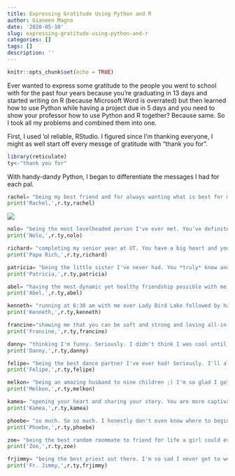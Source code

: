 ```yaml
---
title: Expressing Gratitude Using Python and R
author: Gianeen Magno
date: '2020-05-10'
slug: expressing-gratitude-using-python-and-r
categories: []
tags: []
description: ''
---
```


```r
knitr::opts_chunk$set(echo = TRUE)
```
Ever wanted to express some gratitude to the people you went to school with for the past four years because you're graduating in 13 days and started writing on R (because Microsoft Word is overrated) but then learned how to use Python while having a project due in 5 days and you need to show your professor how to use Python and R together? Because same. So I took all my problems and combined them into one. 

First, I used 'ol reliable, RStudio. I figured since I'm thanking everyone, I might as well start off every messge of gratitude with "thank you for". 
```R
library(reticulate)
ty<-"thank you for"
```
With handy-dandy Python, I began to differentiate the messages I had for each pal. 
```python
rachel= "being my best friend and for always wanting what is best for me. Through this, you've always treated me with love, even if the truth hurt. Thanks for taking my temperature when we lived together when I had the flu and sorry you ended up getting sick. Ha. You know how much I love you and am eternally grateful for you. Love ya my future maid of honor."
print('Rachel,',r.ty,rachel)
```
![](/Users/gianeenmagno/Desktop/Website/static/img/rachelandme.jpg)
```python
nolo= "being the most levelheaded person I've ever met. You've definitely impacted my perspective on life for the better by emulating emotional agility. The way your mind works is one of the most captivating things I've ever witnessed- you're full of jokes bro. King moves only!!!! I'm so proud of you."
print('Nolo,',r.ty,nolo)
```

```python
richard= "completing my senior year at UT. You have a big heart and you've always been a listening ear and a shoulder to cry on. Never called someone my best friend so quickly! Looking forward to seeing how our friendship will blossom after only knowing each other for 7 MONTHS. ILY MAN."
print('Papa Rich,',r.ty,richard)
```

```python
patricia= "being the little sister I've never had. You *truly* know and understand me better than most people do, and I cannot thank God enough for everything we share- from singing together at Eagle's Wings to our late night car convos in front of Kins- the friendship we share is full of faith accountability, endless laughter, and more. You're going to go places farther than you can ever imagine and I just know it! Don't lose hope :)"
print('Patricia,',r.ty,patricia)
```

```python
abel= "having the most dynamic yet healthy friendship possible with me. I love how when we're together at 2AM it can either be 6th Street or the PCL. I've seen you grow so much as an individual these past 4 years and I'm so proud of how far you've come! You're truly a friend for life. Thank you for always keeping me in check and for having fun while we're at it. Can't wait to see where life takes you."
print('Abel,',r.ty,abel)
```

```python
kenneth= "running at 6:30 am with me over Lady Bird Lake followed by harmonizing on the ukelele together for free Tyson's tacos. I'm going to miss those days so much! You're awesome and I'm confident that you will achieve whatever you put your mind to. :) "
print('Kenneth,',r.ty,kenneth)
```

```python
francine="showing me that you can be soft and strong and loving all-in-one. I'm going to miss our workout sessions and study dates around the city (Bennu, Mozarts, the public library!!!) as well as our trips to Trader Joe's or even the OV sample sales. You're going to kill it in NYC! Just *please* don't catch COVID-19 while you're at it. Love ya."
print('Francine,',r.ty,francine)
```

```python
danny= "thinking I'm funny. Seriously. I didn't think I was cool until I realized how much you laughed at everything I said. HAHA just kidding. Thank you for always being such a joy to be around. You've always been so reliable and trustworthy and I know I can come to you for anything. I'm going to miss seeing your science pun t-shirts and sharing Bob with you after LA meetings."
print('Danny,',r.ty,danny)
```

```python
felipe= "being the best dance partner I've ever had! Seriously. I'll always cherish our ukelele jam sesh at Tyson's. You definitely know how to radiate joy and positivity in every room you walk into. You have an alluring charisma that makes people feel comfortable and safe to be themselves. Thank you for checking up on me and for always cheering me on. I can't wait to see you thrive! You got this!"
print('Felipe,',r.ty,felipe)
```

```python
melkon= "being an amazing husband to nine children ;) I'm so glad I got to meet you. Thank you for being there for me during my most vulnerable times senior year, and for exemplifying Christ so evidently in all that you do. You've taught me more than you'll ever know and have inspired me to continue to do and be better no matter what, all in the name of optimism and trust in Him. Can't wait to see how you'll thrive throughout the rest of your time at UT and for the rest of your life :)"
print('Melkon,',r.ty,melkon)
```

```python
kamea= "opening your heart and sharing your story. You are more captivating and compelling than you'll ever know, I can promise you that. You are so wise and have taught me so much in what it means to keep on trekking despite unfavorable situations that may come in the way. I love you, I love you, I love you. You are beautiful, you are worthy. You are so loved. Hawai'i isn't ready!"
print('Kamea,',r.ty,kamea)
```

```python
phoebe= "so much. So so much. I honestly don't even know where to begin. Through all our shared experiences (the lab, the UCC, past roomies) we continue to grow closer and more trusting of each other. Thank you for creating a safe space where I can be vulnerable. You are an expert at creating a welcoming and comfortable environment for anyone and everyone, especially me. Your grit, resilience, and desire to always be inclusive is going to take you so far. I'm so excited to see where life takes you. Love you forever!"
print('Phoebe,',r.ty,phoebe)
```

```python
zoe= "being the best random roommate to friend for life a girl could ever ask for. I'll always cherish our conversations in the living room and I can't wait to see where life takes you. Can't wait to refer people to you one day my future psychiatrist! I LOVE YOU!"
print('Zoe,',r.ty,zoe)
```

```python
frjimmy= "being the best priest out there. I'm so sad I never got to wear the apron I made of you, but life. I am excited to see the lives you will touch in the coming future!" 
print('Fr. Jimmy,',r.ty,frjimmy)
```

